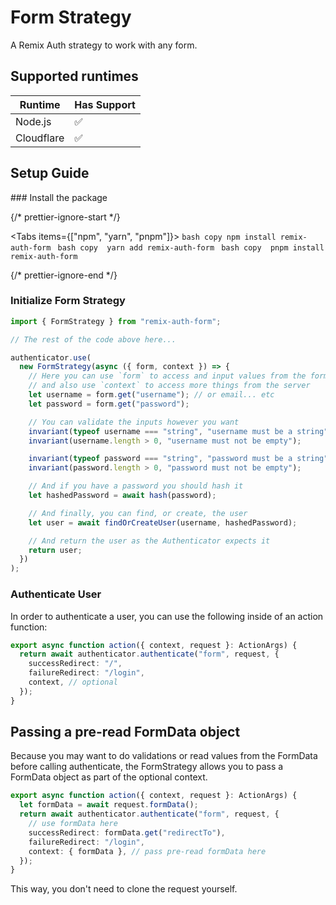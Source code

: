 
# Form Strategy

A Remix Auth strategy to work with any form.

## Supported runtimes

| Runtime    | Has Support |
| ---------- | ----------- |
| Node.js    | ✅          |
| Cloudflare | ✅          |

## Setup Guide

<Steps>
### Install the package


{/* prettier-ignore-start */}

<Tabs items={["npm", "yarn", "pnpm"]}>
  <Tab>
    ```bash copy
    npm install remix-auth-form
    ```
  </Tab>
  <Tab>
    ```bash copy 
    yarn add remix-auth-form
    ```
  </Tab>
  <Tab>
    ```bash copy 
    pnpm install remix-auth-form
    ```
  </Tab>
</Tabs>

{/* prettier-ignore-end */}

### Initialize Form Strategy

```ts copy filename="app/services/auth.server.ts"
import { FormStrategy } from "remix-auth-form";

// The rest of the code above here...

authenticator.use(
  new FormStrategy(async ({ form, context }) => {
    // Here you can use `form` to access and input values from the form.
    // and also use `context` to access more things from the server
    let username = form.get("username"); // or email... etc
    let password = form.get("password");

    // You can validate the inputs however you want
    invariant(typeof username === "string", "username must be a string");
    invariant(username.length > 0, "username must not be empty");

    invariant(typeof password === "string", "password must be a string");
    invariant(password.length > 0, "password must not be empty");

    // And if you have a password you should hash it
    let hashedPassword = await hash(password);

    // And finally, you can find, or create, the user
    let user = await findOrCreateUser(username, hashedPassword);

    // And return the user as the Authenticator expects it
    return user;
  })
);
```

### Authenticate User

In order to authenticate a user, you can use the following inside of an action function:

```ts copy filename="action-route"
export async function action({ context, request }: ActionArgs) {
  return await authenticator.authenticate("form", request, {
    successRedirect: "/",
    failureRedirect: "/login",
    context, // optional
  });
}
```

</Steps>

## Passing a pre-read FormData object

Because you may want to do validations or read values from the FormData before calling authenticate, the FormStrategy allows you to pass a FormData object as part of the optional context.

```ts copy filename="action-route"
export async function action({ context, request }: ActionArgs) {
  let formData = await request.formData();
  return await authenticator.authenticate("form", request, {
    // use formData here
    successRedirect: formData.get("redirectTo"),
    failureRedirect: "/login",
    context: { formData }, // pass pre-read formData here
  });
}
```

<Callout type="info">
This way, you don't need to clone the request yourself.

</Callout>
